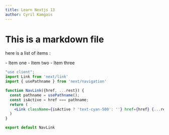 ```yaml
---
title: Learn Nextjs 13
author: Cyril Kamgais
---
```


# This is a markdown file
here is a list of items :

<Newsletter/>
- Item one
- Item two
- Item three


```jsx
"use client";
import Link from 'next/link'
import { usePathname } from 'next/navigation'

function NavLink({href, ...rest}) {
  const pathname = usePathname();
  const isActive = href === pathname;
  return (
    <Link className={isActive ? 'text-cyan-500': ''} href={href} {...rest}/>
  )
}

export default NavLink
```